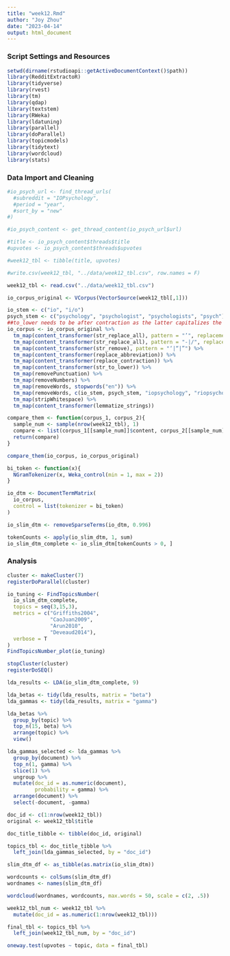 ```yaml
---
title: "week12.Rmd"
author: "Joy Zhou"
date: "2023-04-14"
output: html_document
---
```


### Script Settings and Resources
```r
setwd(dirname(rstudioapi::getActiveDocumentContext()$path))
library(RedditExtractoR)
library(tidyverse)
library(rvest)
library(tm)
library(qdap)
library(textstem)
library(RWeka)
library(ldatuning)
library(parallel)
library(doParallel)
library(topicmodels)
library(tidytext)
library(wordcloud)
library(stats)
```

### Data Import and Cleaning
```r

#io_psych_url <- find_thread_urls(
  #subreddit = "IOPsychology",
  #period = "year",
  #sort_by = "new"
#)

#io_psych_content <- get_thread_content(io_psych_url$url)

#title <- io_psych_content$threads$title
#upvotes <- io_psych_content$threads$upvotes

#week12_tbl <- tibble(title, upvotes)

#write.csv(week12_tbl, "../data/week12_tbl.csv", row.names = F)

week12_tbl <- read.csv("../data/week12_tbl.csv")

io_corpus_original <- VCorpus(VectorSource(week12_tbl[,1]))

io_stem <- c("io", "i/o")
psych_stem <- c("psychology", "psychologist", "psychologists", "psych")
##to_lower needs to be after contraction as the latter capitalizes the first letter in a sentence
io_corpus <- io_corpus_original %>%
  tm_map(content_transformer(str_replace_all), pattern = "’", replacement = "'") %>%
  tm_map(content_transformer(str_replace_all), pattern = "-|/", replacement = " ") %>%
  tm_map(content_transformer(str_remove), pattern = "‘|“|”") %>%
  tm_map(content_transformer(replace_abbreviation)) %>%
  tm_map(content_transformer(replace_contraction)) %>%
  tm_map(content_transformer(str_to_lower)) %>%
  tm_map(removePunctuation) %>%
  tm_map(removeNumbers) %>%
  tm_map(removeWords, stopwords("en")) %>%
  tm_map(removeWords, c(io_stem, psych_stem, "iopsychology", "riopsychology")) %>%
  tm_map(stripWhitespace) %>%
  tm_map(content_transformer(lemmatize_strings))

compare_them <- function(corpus_1, corpus_2){
  sample_num <- sample(nrow(week12_tbl), 1)
  compare <- list(corpus_1[[sample_num]]$content, corpus_2[[sample_num]]$content)
  return(compare)
}

compare_them(io_corpus, io_corpus_original)

bi_token <- function(x){
  NGramTokenizer(x, Weka_control(min = 1, max = 2))
}

io_dtm <- DocumentTermMatrix(
  io_corpus, 
  control = list(tokenizer = bi_token)
)

io_slim_dtm <- removeSparseTerms(io_dtm, 0.996)

tokenCounts <- apply(io_slim_dtm, 1, sum)
io_slim_dtm_complete <- io_slim_dtm[tokenCounts > 0, ]
```

### Analysis
```r
cluster <- makeCluster(7)
registerDoParallel(cluster)

io_tuning <- FindTopicsNumber(
  io_slim_dtm_complete,
  topics = seq(3,15,3),
  metrics = c("Griffiths2004",
              "CaoJuan2009",
              "Arun2010",
              "Deveaud2014"),
  verbose = T
)
FindTopicsNumber_plot(io_tuning)

stopCluster(cluster)
registerDoSEQ()

lda_results <- LDA(io_slim_dtm_complete, 9)

lda_betas <- tidy(lda_results, matrix = "beta")
lda_gammas <- tidy(lda_results, matrix = "gamma")

lda_betas %>%
  group_by(topic) %>%
  top_n(15, beta) %>%
  arrange(topic) %>%
  view()

lda_gammas_selected <- lda_gammas %>%
  group_by(document) %>%
  top_n(1, gamma) %>%
  slice(1) %>%
  ungroup %>%
  mutate(doc_id = as.numeric(document),
         probability = gamma) %>%
  arrange(document) %>%
  select(-document, -gamma)

doc_id <- c(1:nrow(week12_tbl))
original <- week12_tbl$title

doc_title_tibble <- tibble(doc_id, original)

topics_tbl <- doc_title_tibble %>%
  left_join(lda_gammas_selected, by = "doc_id")

slim_dtm_df <- as_tibble(as.matrix(io_slim_dtm))

wordcounts <- colSums(slim_dtm_df)
wordnames <- names(slim_dtm_df)

wordcloud(wordnames, wordcounts, max.words = 50, scale = c(2, .5))

week12_tbl_num <- week12_tbl %>%
  mutate(doc_id = as.numeric(1:nrow(week12_tbl)))

final_tbl <- topics_tbl %>%
  left_join(week12_tbl_num, by = "doc_id")

oneway.test(upvotes ~ topic, data = final_tbl)
```





